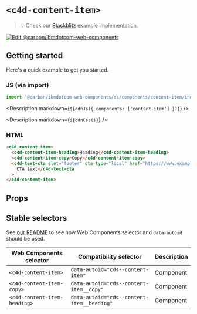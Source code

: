 
# `<c4d-content-item>`

> 💡 Check our
> [Stackblitz](https://stackblitz.com/github/carbon-design-system/carbon-for-ibm-dotcom/tree/main/packages/web-components/examples/stackblitz/components/content-item)
> example implementation.

[![Edit @carbon/ibmdotcom-web-components](https://developer.stackblitz.com/img/open_in_stackblitz.svg)](https://stackblitz.com/github/carbon-design-system/carbon-for-ibm-dotcom/tree/main/packages/web-components/examples/codesandbox/components/content-item)

## Getting started

Here's a quick example to get you started.

### JS (via import)

```javascript
import '@carbon/ibmdotcom-web-components/es/components/content-item/index.js';
```

<Description markdown={`${cdnJs({ components: ['content-item'] })}`} />

<Description markdown={`${cdnCss()}`} />

### HTML

```html
<c4d-content-item>
  <c4d-content-item-heading>Heading</c4d-content-item-heading>
  <c4d-content-item-copy>Copy</c4d-content-item-copy>
  <c4d-text-cta slot="footer" cta-type="local" href="https://www.example.com">
    CTA text</c4d-text-cta
  >
</c4d-content-item>
```

## Props

<Props of="cds-content-item" />
<Description markdown={markdownContents} />

## Stable selectors

See
[our README](https://github.com/carbon-design-system/carbon-for-ibm-dotcom/tree/main/packages/web-components#stable-selectors-for-analytics-and-integratione2e-testing-in-web-components)
to see how Web Components selector and `data-autoid` should be used.

| Web Components selector      | Compatibility selector                     | Description |
| ---------------------------- | ------------------------------------------ | ----------- |
| `<c4d-content-item>`         | `data-autoid="cds--content-item"`          | Component   |
| `<c4d-content-item-copy>`    | `data-autoid="cds--content-item__copy"`    | Component   |
| `<c4d-content-item-heading>` | `data-autoid="cds--content-item__heading"` | Component   |

<Description markdown={contributing} />
